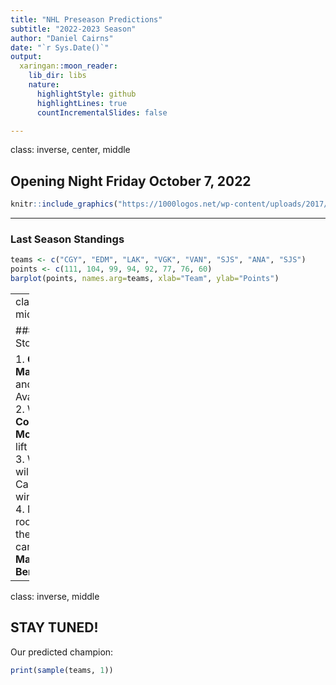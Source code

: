 ```yaml
---
title: "NHL Preseason Predictions"
subtitle: "2022-2023 Season"
author: "Daniel Cairns"
date: "`r Sys.Date()`"
output:
  xaringan::moon_reader:
    lib_dir: libs
    nature:
      highlightStyle: github
      highlightLines: true
      countIncrementalSlides: false

---
```

class: inverse, center, middle

## Opening Night Friday October 7, 2022
```r
knitr::include_graphics("https://1000logos.net/wp-content/uploads/2017/05/NHL-Logo.png")
```

---

### Last Season Standings
```r
teams <- c("CGY", "EDM", "LAK", "VGK", "VAN", "SJS", "ANA", "SJS")
points <- c(111, 104, 99, 94, 92, 77, 76, 60)
barplot(points, names.arg=teams, xlab="Team", ylab="Points")
```

---
class: middle

### Top Storylines

1. **Cale Makar** and the Avalanche
2. Will **Connor McDavid** lift Oilers
3. When will Canada win again
4. Meet rookie of the year candidate **Matt Beniers**

---
class: inverse, middle

## STAY TUNED!

Our predicted champion:  
```r
print(sample(teams, 1))
```